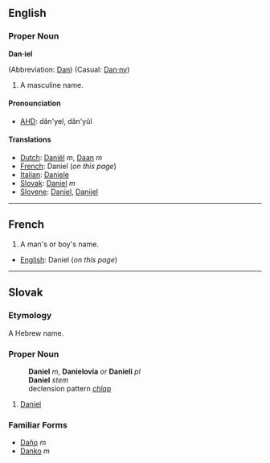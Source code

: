 ==English==
===Proper Noun===
'''Dan·iel'''

(Abbreviation: [[Dan]])
(Casual: [[Danny|Dan·ny]])

#A masculine name.

====Pronounciation====
*[[AHD]]: dăn'yel, dăn'yŭl

====Translations====
*[[Dutch]]: [[Daniël]] ''m'', [[Daan]] ''m''
*[[French]]: Daniel (''on this page'')
*[[Italian]]: [[Daniele]]
*[[Slovak]]: [[Daniel#Slovak|Daniel]] ''m''
*[[Slovene]]: [[Daniel]], [[Danijel]]

----

==French==

#A man's or boy's name.

*[[English]]: Daniel (''on this page'')
----
== Slovak ==
=== Etymology ===
A Hebrew name.
=== Proper Noun ===
:'''Daniel''' ''m'', '''Danielovia''' ''or'' '''Danieli''' ''pl''
:'''Daniel''' ''stem''
:declension pattern ''[[Slovak declension pattern chlap|chlap]]''
# [[Daniel#English|Daniel]]
=== Familiar Forms ===
* [[Daňo]] ''m''
* [[Danko]] ''m''